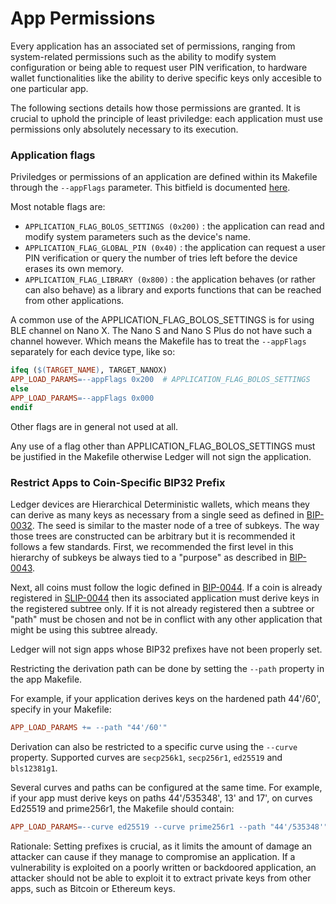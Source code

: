 
# App Permissions

Every application has an associated set of permissions, ranging from system-related permissions such as the ability to modify system configuration or being able to request user PIN verification, to hardware wallet functionalities like the ability to derive specific keys only accesible to one particular app.

The following sections details how those permissions are granted. It is crucial to uphold the principle of least priviledge: each application must use permissions only absolutely necessary to its execution.

### Application flags

Priviledges or permissions of an application are defined within its Makefile through the `--appFlags` parameter.
This bitfield is documented [here](https://github.com/LedgerHQ/nanos-secure-sdk/blob/master/include/appflags.h).

Most notable flags are:

- `APPLICATION_FLAG_BOLOS_SETTINGS (0x200)` : the application can read and modify system parameters such as the device's name.
- `APPLICATION_FLAG_GLOBAL_PIN (0x40)` : the application can request a user PIN verification or query the number of tries left before the device erases its own memory.
- `APPLICATION_FLAG_LIBRARY (0x800)` : the application behaves (or rather can also behave) as a library and exports functions that can be reached from other applications.

A common use of the APPLICATION_FLAG_BOLOS_SETTINGS is for using BLE channel on Nano X. The Nano S and Nano S Plus do not have such a channel however. Which means the Makefile has to treat the `--appFlags` separately for each device type, like so:

```makefile copy
ifeq ($(TARGET_NAME), TARGET_NANOX)
APP_LOAD_PARAMS=--appFlags 0x200  # APPLICATION_FLAG_BOLOS_SETTINGS
else
APP_LOAD_PARAMS=--appFlags 0x000
endif
```

Other flags are in general not used at all.

Any use of a flag other than APPLICATION_FLAG_BOLOS_SETTINGS must be justified in the Makefile otherwise Ledger will not sign the application.

### Restrict Apps to Coin-Specific BIP32 Prefix

Ledger devices are Hierarchical Deterministic wallets, which means they can derive as many keys as necessary from a single seed as defined in [BIP-0032](https://github.com/bitcoin/bips/blob/master/bip-0032.mediawiki).
The seed is similar to the master node of a tree of subkeys. The way those trees are constructed can be arbitrary but it is recommended it follows a few standards.
First, we recommended the first level in this hierarchy of subkeys be always tied to a "purpose" as described in [BIP-0043](https://github.com/bitcoin/bips/blob/master/bip-0043.mediawiki).

Next, all coins must follow the logic defined in [BIP-0044](https://github.com/bitcoin/bips/blob/master/bip-0044.mediawiki). If a coin is already registered in [SLIP-0044](https://github.com/satoshilabs/slips/blob/master/slip-0044.md) then its associated application must derive keys in the registered subtree only. If it is not already registered then a subtree or "path" must be chosen and not be in conflict with any other application that might be using this subtree already.

<Callout type="warning" emoji="⚠️">
  Ledger will not sign apps whose BIP32 prefixes have not been properly set.
</Callout>

Restricting the derivation path can be done by setting the `--path` property in the app Makefile.

For example, if your application derives keys on the hardened path 44'/60', specify in your Makefile:

``` makefile copy
APP_LOAD_PARAMS += --path "44'/60'"
```

Derivation can also be restricted to a specific curve using the `--curve` property. Supported curves are `secp256k1`, `secp256r1`, `ed25519` and `bls12381g1`.

Several curves and paths can be configured at the same time. For example, if your app must derive keys on paths 44'/535348', 13' and 17', on curves Ed25519 and prime256r1, the Makefile should contain:

``` makefile copy
APP_LOAD_PARAMS=--curve ed25519 --curve prime256r1 --path "44'/535348'" --path "13'" --path "17'"
```

Rationale: Setting prefixes is crucial, as it limits the amount of damage an attacker can cause if they manage to compromise an application. If a vulnerability is exploited on a poorly written or backdoored application, an attacker should not be able to exploit it to extract private keys from other apps, such as Bitcoin or Ethereum keys.
